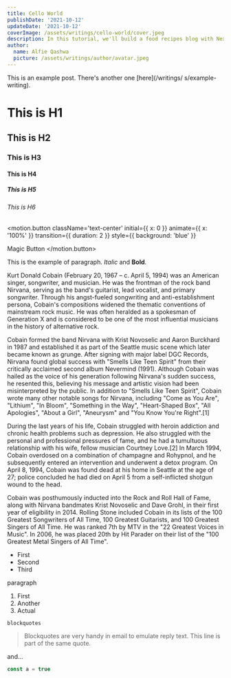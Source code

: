 ```yaml
---
title: Cello World
publishDate: '2021-10-12'
updateDate: '2021-10-12'
coverImage: /assets/writings/cello-world/cover.jpeg
description: In this tutorial, we'll build a food recipes blog with Next.js, MDX, Tailwind CSS, and TypeScript. MDX allows you to write JSX in your markdown file, making it easy and flexible to create and update articles.
author:
  name: Alfie Qashwa
  picture: /assets/writings/author/avatar.jpeg
---
```



This is an example post. There's another one [here](/writings/
s/example-writing).

# This is H1

## This is H2

### This is H3

#### This is H4

##### This is H5

###### This is H6

<motion.button
  className='text-center'
  initial={{ x: 0 }}
  animate={{ x: '100%' }}
  transition={{ duration: 2 }}
  style={{ background: 'blue' }}
>
  Magic Button
</motion.button>

<HeroWithQuote quote='✨ Cello World ✨' />

This is the example of paragraph. _Italic_ and **Bold**.

Kurt Donald Cobain (February 20, 1967 – c. April 5, 1994) was an American singer, songwriter, and musician. He was the frontman of the rock band Nirvana, serving as the band's guitarist, lead vocalist, and primary songwriter. Through his angst-fueled songwriting and anti-establishment persona, Cobain's compositions widened the thematic conventions of mainstream rock music. He was often heralded as a spokesman of Generation X and is considered to be one of the most influential musicians in the history of alternative rock.

Cobain formed the band Nirvana with Krist Novoselic and Aaron Burckhard in 1987 and established it as part of the Seattle music scene which later became known as grunge. After signing with major label DGC Records, Nirvana found global success with "Smells Like Teen Spirit" from their critically acclaimed second album Nevermind (1991). Although Cobain was hailed as the voice of his generation following Nirvana's sudden success, he resented this, believing his message and artistic vision had been misinterpreted by the public. In addition to "Smells Like Teen Spirit", Cobain wrote many other notable songs for Nirvana, including "Come as You Are", "Lithium", "In Bloom", "Something in the Way", "Heart-Shaped Box", "All Apologies", "About a Girl", "Aneurysm" and "You Know You're Right".[1]

During the last years of his life, Cobain struggled with heroin addiction and chronic health problems such as depression. He also struggled with the personal and professional pressures of fame, and he had a tumultuous relationship with his wife, fellow musician Courtney Love.[2] In March 1994, Cobain overdosed on a combination of champagne and Rohypnol, and he subsequently entered an intervention and underwent a detox program. On April 8, 1994, Cobain was found dead at his home in Seattle at the age of 27; police concluded he had died on April 5 from a self-inflicted shotgun wound to the head.

Cobain was posthumously inducted into the Rock and Roll Hall of Fame, along with Nirvana bandmates Krist Novoselic and Dave Grohl, in their first year of eligibility in 2014. Rolling Stone included Cobain in its lists of the 100 Greatest Songwriters of All Time, 100 Greatest Guitarists, and 100 Greatest Singers of All Time. He was ranked 7th by MTV in the "22 Greatest Voices in Music". In 2006, he was placed 20th by Hit Parader on their list of the "100 Greatest Metal Singers of All Time".

- First
- Second
- Third

paragraph

1. First
2. Another
3. Actual

`blockquotes`

> Blockquotes are very handy in email to emulate reply text.
> This line is part of the same quote.

and...

```js
const a = true
```
